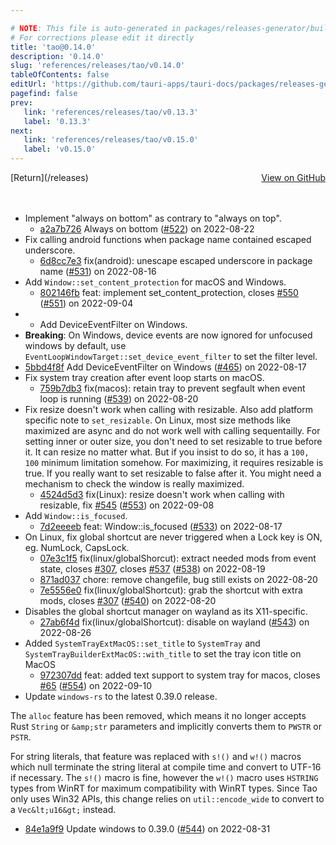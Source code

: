 ```yaml
---

# NOTE: This file is auto-generated in packages/releases-generator/build.ts
# For corrections please edit it directly
title: 'tao@0.14.0'
description: '0.14.0'
slug: 'references/releases/tao/v0.14.0'
tableOfContents: false
editUrl: 'https://github.com/tauri-apps/tauri-docs/packages/releases-generator/build.ts'
pagefind: false
prev:
   link: 'references/releases/tao/v0.13.3'
   label: '0.13.3'
next:
   link: 'references/releases/tao/v0.15.0'
   label: 'v0.15.0'
---
```


			

<ReleaseSidebar slug="references/releases/tao"  packageName="tao" />

<div style="margin-bottom:3rem; display: flex; justify-content: space-between; align-items: center"><span>[Return](/releases)</span><span><a href="https://github.com/tauri-apps/tao/releases/tag/tao-v0.14.0">View on GitHub</a></span></div>

- Implement &quot;always on bottom&quot; as contrary to &quot;always on top&quot;.
  - [a2a7b726](https://github.com/tauri-apps/tao/commit/a2a7b7262cc55e4c6defb79d5f77efce9d7e386d) Always on bottom ([#522](https://github.com/tauri-apps/tao/pull/522)) on 2022-08-22
- Fix calling android functions when package name contained escaped underscore.
  - [6d8cc7e3](https://github.com/tauri-apps/tao/commit/6d8cc7e3e4091462a741ee748112a3ea4aa4f12f) fix(android): unescape escaped underscore in package name ([#531](https://github.com/tauri-apps/tao/pull/531)) on 2022-08-16
- Add `Window::set_content_protection` for macOS and Windows.
  - [802146fb](https://github.com/tauri-apps/tao/commit/802146fb8692a46185846a64163c174520450c43) feat: implement set_content_protection, closes [#550](https://github.com/tauri-apps/tao/pull/550) ([#551](https://github.com/tauri-apps/tao/pull/551)) on 2022-09-04
- - Add DeviceEventFilter on Windows.
- **Breaking**: On Windows, device events are now ignored for unfocused windows by default, use `EventLoopWindowTarget::set_device_event_filter` to set the filter level.
- [5bbd4f8f](https://github.com/tauri-apps/tao/commit/5bbd4f8f72901425432a35915d79d0bee0c96cce) Add DeviceEventFilter on Windows ([#465](https://github.com/tauri-apps/tao/pull/465)) on 2022-08-17
- Fix system tray creation after event loop starts on macOS.
  - [759b7db3](https://github.com/tauri-apps/tao/commit/759b7db37b8188ea38fa2919f9a0e504d4d2edca) fix(macos): retain tray to prevent segfault when event loop is running ([#539](https://github.com/tauri-apps/tao/pull/539)) on 2022-08-20
- Fix resize doesn&#39;t work when calling with resizable. Also add platform specific note to `set_resizable`.
  On Linux, most size methods like maximized are async and do not work well with calling
  sequentailly. For setting inner or outer size, you don&#39;t need to set resizable to true before
  it. It can resize no matter what. But if you insist to do so, it has a `100, 100` minimum
  limitation somehow. For maximizing, it requires resizable is true. If you really want to set
  resizable to false after it. You might need a mechanism to check the window is really
  maximized.
  - [4524d5d3](https://github.com/tauri-apps/tao/commit/4524d5d399c8bf01d22b160a9f9a04d5b074b466) fix(Linux): resize doesn&#39;t work when calling with resizable, fix [#545](https://github.com/tauri-apps/tao/pull/545) ([#553](https://github.com/tauri-apps/tao/pull/553)) on 2022-09-08
- Add `Window::is_focused`.
  - [7d2eeeeb](https://github.com/tauri-apps/tao/commit/7d2eeeebb4da15e9aeda9bf17e80ebdf23c95cee) feat: Window::is_focused ([#533](https://github.com/tauri-apps/tao/pull/533)) on 2022-08-17
- On Linux, fix global shortcut are never triggered when a Lock key is ON, eg. NumLock, CapsLock.
  - [07e3c1f5](https://github.com/tauri-apps/tao/commit/07e3c1f55d18537dc5c776b2706490676bba7cde) fix(linux/globalShorcut): extract needed mods from event state, closes [#307](https://github.com/tauri-apps/tao/pull/307), closes [#537](https://github.com/tauri-apps/tao/pull/537) ([#538](https://github.com/tauri-apps/tao/pull/538)) on 2022-08-19
  - [871ad037](https://github.com/tauri-apps/tao/commit/871ad037b02b8ab4d650ba390664386e195c0bc7) chore: remove changefile, bug still exists on 2022-08-20
  - [7e5556e0](https://github.com/tauri-apps/tao/commit/7e5556e0f247076e8f547fca313d957eeca46366) fix(linux/globalShortcut): grab the shortcut with extra mods, closes [#307](https://github.com/tauri-apps/tao/pull/307) ([#540](https://github.com/tauri-apps/tao/pull/540)) on 2022-08-20
- Disables the global shortcut manager on wayland as its X11-specific.
  - [27ab6f4d](https://github.com/tauri-apps/tao/commit/27ab6f4dcef19c052b0434873e34b54447b70860) fix(linux/globalShortcut): disable on wayland ([#543](https://github.com/tauri-apps/tao/pull/543)) on 2022-08-26
- Added `SystemTrayExtMacOS::set_title` to `SystemTray` and `SystemTrayBuilderExtMacOS::with_title` to set the tray icon title on MacOS
  - [972307dd](https://github.com/tauri-apps/tao/commit/972307ddf088b0f941be2ea66bded2473222aed5) feat: added text support to system tray for macos, closes [#65](https://github.com/tauri-apps/tao/pull/65) ([#554](https://github.com/tauri-apps/tao/pull/554)) on 2022-09-10
- Update `windows-rs` to the latest 0.39.0 release.

The `alloc` feature has been removed, which means it no longer accepts Rust `String` or `&amp;str` parameters and implicitly converts them to `PWSTR` or `PSTR`.

For string literals, that feature was replaced with `s!()` and `w!()` macros which null terminate the string literal at compile time and convert to UTF-16 if necessary. The `s!()` macro is fine, however the `w!()` macro uses `HSTRING` types from WinRT for maximum compatibility with WinRT types. Since Tao only uses Win32 APIs, this change relies on `util::encode_wide` to convert to a `Vec&lt;u16&gt;` instead.

- [84e1a9f9](https://github.com/tauri-apps/tao/commit/84e1a9f93fa7e9e83f1ed92320ab9d7998673c60) Update windows to 0.39.0 ([#544](https://github.com/tauri-apps/tao/pull/544)) on 2022-08-31

